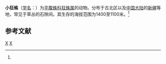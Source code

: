 {{Speciesbox
| taxon = Zelotes exiguus
| binomial_authority = (Muller & Schenkel, 1895)<ref name='id14413'>{{cite web| url =http://www.bioinfo.cn/db05/BjdwSpecies.php?action=view&id=14413| title =小狂蛛| work =《中国动物物种编目数据库》| publisher =中国科学院微生物研究所| author =中国科学院动物研究所| accessdate =2009-04-28| deadurl =yes| archiveurl =https://web.archive.org/web/20160305031859/http://www.bioinfo.cn/db05/BjdwSpecies.php?action=view&id=14413| archivedate =2016-03-05}}</ref>
}}

'''小狂蛛'''（[[学名|学名]]：{{lang|la|''Zelotes exiguus''}}）为[[平腹蛛科|平腹蛛科]][[狂蛛属|狂蛛属]]的动物。分布于古北区以及[[中国大陆|中国大陆]]的[[新疆|新疆]]等地，常见于草丛的石隙间。其生存的海拔范围为1400至1100米。<ref name='id14413'/>

== 参考文献 ==
{{reflist}}

{{taxonbar}}
[[Category:_1896年描述的动物|X]]
[[Category:狂蛛属|X]]